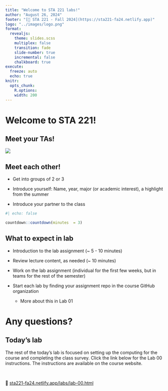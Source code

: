 ```yaml
---
title: "Welcome to STA 221 labs!"
author: "August 26, 2024"
footer: "[🔗 STA 221 - Fall 2024](https://sta221-fa24.netlify.app)"
logo: "../images/logo.png"
format: 
  revealjs:
    theme: slides.scss
    multiplex: false
    transition: fade
    slide-number: true
    incremental: false 
    chalkboard: true
execute:
  freeze: auto
  echo: true
knitr:
  opts_chunk: 
    R.options:      
    width: 200
---
```


# Welcome to STA 221! 

## Meet your TAs!

![](images/hello-sticker.jpeg){fig-alt="Sticker that says \"Hello my name is\"" fig-align="center"}

## Meet each other!

::: midi
-   Get into groups of 2 or 3

-   Introduce yourself: Name, year, major (or academic interest), a highlight from the summer

-   Introduce your partner to the class
:::

```r
#| echo: false 

countdown::countdown(minutes  = 3)
```

## What to expect in lab

-   Introduction to the lab assignment (\~ 5 - 10 minutes)

-   Review lecture content, as needed (\~ 10 minutes)

-   Work on the lab assignment (individual for the first few weeks, but in teams for the rest of the semester)

-   Start each lab by finding your assignment repo in the course GitHub organization

    -   More about this in Lab 01

# Any questions? 

## Today's lab {.midi}

The rest of the today's lab is focused on setting up the computing for the course and completing the class survey. Click the link below for the Lab 00 instructions. The instructions are available on the course website.

<br>

🔗 [sta221-fa24.netlify.app/labs/lab-00.html](https://sta221-fa24.netlify.app/labs/lab-00.html)
